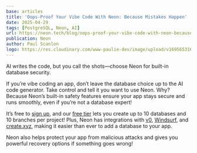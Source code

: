 ```yaml
---
base: articles
title: 'Oops-Proof Your Vibe Code With Neon: Because Mistakes Happen'
date: 2025-04-29
tags: [PostgreSQL, Neon, AI]
url: https://neon.tech/blog/oops-proof-your-vibe-code-with-neon-because-mistakes-happen
publication: Neon
author: Paul Scanlon
logo: https://res.cloudinary.com/www-paulie-dev/image/upload/v1695653167/paulie.dev/Logos/neon-logo_ymrzrs.png
---
```


AI writes the code, but you call the shots—choose Neon for built-in database security.

If you’re vibe coding an app, don’t leave the database choice up to the AI code generator. Take control and tell it you want to use Neon. Why? Because Neon’s built-in safety features ensure your app stays secure and runs smoothly, even if you’re not a database expert!

It’s free to [sign up](https://console.neon.tech/signup), and our [free tier](https://neon.tech/pricing) lets you create up to 10 databases and 10 branches per project! Plus, Neon has integrations with [v0](https://v0.dev/), [Windsurf](https://codeium.com/windsurf/), and [create.xyz](https://www.create.xyz/), making it easier than ever to add a database to your app.

Neon also helps protect your app from malicious attacks and gives you powerful recovery options if something goes wrong!

